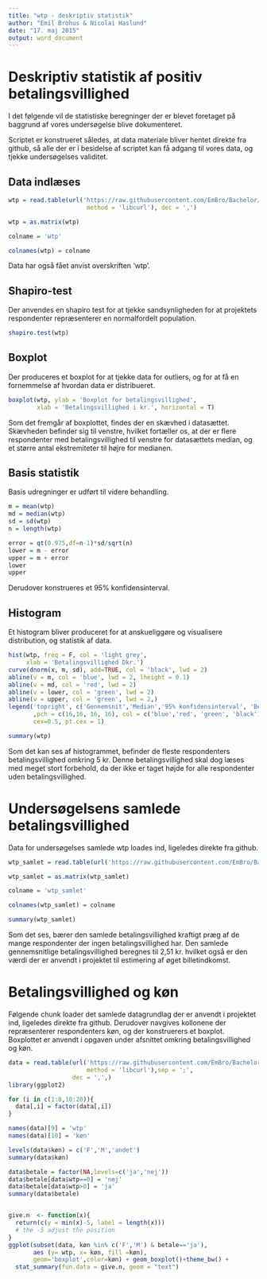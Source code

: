 ```yaml
---
title: "wtp - deskriptiv statistik"
author: "Emil Brohus & Nicolai Haslund"
date: "17. maj 2015"
output: word_document
---
```


# Deskriptiv statistik af positiv betalingsvillighed

I det følgende vil de statistiske beregninger der er blevet foretaget på baggrund af vores undersøgelse blive dokumenteret.

Scriptet er konstrueret således, at data materiale bliver hentet direkte fra github, så alle der er i besidelse af scriptet kan få adgang til vores data, og tjekke undersøgelses validitet.

## Data indlæses

```r
wtp = read.table(url('https://raw.githubusercontent.com/EmBro/Bachelor/master/wtp.csv',
                      method = 'libcurl'), dec = ',')

wtp = as.matrix(wtp)

colname = 'wtp'

colnames(wtp) = colname

```
Data har også fået anvist overskriften 'wtp'.

## Shapiro-test

Der anvendes en shapiro test for at tjekke sandsynligheden for at projektets respondenter repræsenterer en normalfordelt population.

```r
shapiro.test(wtp)
```

## Boxplot

Der produceres et boxplot for at tjekke data for outliers, og for at få en fornemmelse af hvordan data er distribueret.

```r
boxplot(wtp, ylab = 'Boxplot for betalingsvillighed',
        xlab = 'Betalingsvillighed i kr.', horizontal = T)
```

Som det fremgår af boxplottet, findes der en skævhed i datasættet. Skævheden befinder sig til venstre, hvilket fortæller os, at der er flere respondenter med betalingsvillighed til venstre for datasættets median, og et større antal ekstremiteter til højre for medianen.

## Basis statistik

Basis udregninger er udført til videre behandling.

```r
m = mean(wtp)
md = median(wtp)
sd = sd(wtp)
n = length(wtp)

error = qt(0.975,df=n-1)*sd/sqrt(n)
lower = m - error
upper = m + error
lower
upper
```

Derudover konstrueres et 95% konfidensinterval.

## Histogram

Et histogram bliver produceret for at anskueliggøre og visualisere distribution, og statistik af data.

```r
hist(wtp, freq = F, col = 'light grey',
     xlab = 'Betalingsvillighed Dkr.')
curve(dnorm(x, m, sd), add=TRUE, col = 'black', lwd = 2)
abline(v = m, col = 'blue', lwd = 2, lheight = 0.1)
abline(v = md, col = 'red', lwd = 2)
abline(v = lower, col = 'green', lwd = 2)
abline(v = upper, col = 'green', lwd = 2,)
legend('topright', c('Gennemsnit','Median','95% konfidensinterval', 'Bell curve')
       ,pch = c(16,16, 16, 16), col = c('blue','red', 'green', 'black'),
       cex=0.5, pt.cex = 1)

summary(wtp)
```

Som det kan ses af histogrammet, befinder de fleste respondenters betalingsvillighed omkring 5 kr. Denne betalingsvillighed skal dog læses med meget stort forbehold, da der ikke er taget højde for alle respondenter uden betalingsvillighed.

# Undersøgelsens samlede betalingsvillighed

Data for undersøgelses samlede wtp loades ind, ligeledes direkte fra github.

```r
wtp_samlet = read.table(url('https://raw.githubusercontent.com/EmBro/Bachelor/master/samlet_wtp.csv', method = 'libcurl'), dec = ',')

wtp_samlet = as.matrix(wtp_samlet)

colname = 'wtp_samlet'

colnames(wtp_samlet) = colname

summary(wtp_samlet)

```
Som det ses, bærer den samlede betalingsvillighed kraftigt præg af de mange respondenter der ingen betalingsvillighed har. Den samlede gennemsnitlige betalingsvillighed beregnes til 2,51 kr. hvilket også er den værdi der er anvendt i projektet til estimering af øget billetindkomst.

# Betalingsvillighed og køn

Følgende chunk loader det samlede datagrundlag der er anvendt i projektet ind, ligeledes direkte fra github.
Derudover navgives kollonene der repræsenterer respondenters køn, og der konstruerers et boxplot. Boxplottet er anvendt i opgaven under afsnittet omkring betalingsvillighed og køn.

```r
data = read.table(url('https://raw.githubusercontent.com/EmBro/Bachelor/master/RawData.csv',
                      method = 'libcurl'),sep = ';',
                  dec = ',',)
library(ggplot2)
```

```r
for (i in c(1:8,10:20)){
  data[,i] = factor(data[,i])
}

names(data)[9] = 'wtp'
names(data)[10] = 'køn'

levels(data$køn) = c('F','M','andet')
summary(data$køn)

data$betale = factor(NA,levels=c('ja','nej'))
data$betale[data$wtp==0] = 'nej'
data$betale[data$wtp>0] = 'ja'
summary(data$betale)


give.n  <- function(x){
  return(c(y = min(x)-5, label = length(x)))
  # the -5 adjust the position
}
ggplot(subset(data, køn %in% c('F','M') & betale=='ja'),
       aes (y= wtp, x= køn, fill =køn),
       geom='boxplot',color=køn) + geom_boxplot()+theme_bw() + 
  stat_summary(fun.data = give.n, geom = "text")

```

